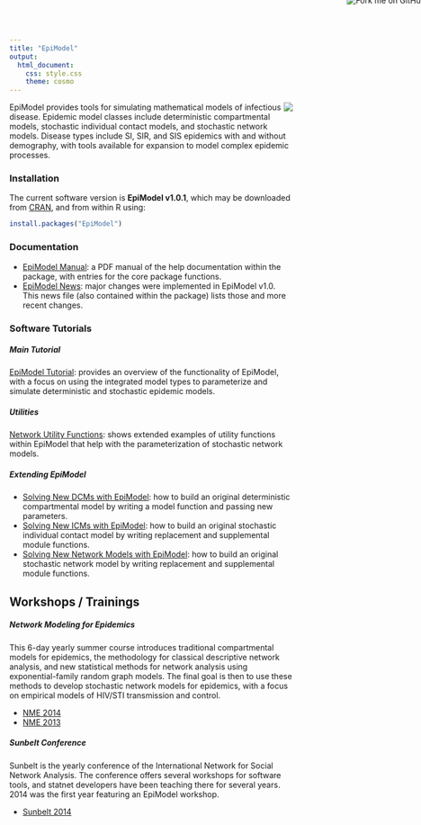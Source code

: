 ```yaml
---
title: "EpiModel"
output:
  html_document:
    css: style.css
    theme: cosmo
---
```


<a href="https://github.com/statnet/EpiModelPreview"><img style="position: absolute; top: -8px; right: -8px; border: 0;" src="https://camo.githubusercontent.com/652c5b9acfaddf3a9c326fa6bde407b87f7be0f4/68747470733a2f2f73332e616d617a6f6e6177732e636f6d2f6769746875622f726962626f6e732f666f726b6d655f72696768745f6f72616e67655f6666373630302e706e67" alt="Fork me on GitHub" data-canonical-src="https://s3.amazonaws.com/github/ribbons/forkme_right_orange_ff7600.png"></a>

<img style="float: right" src="http://statnet.org/EpiModel/movie.gif" />
EpiModel provides tools for simulating mathematical models of infectious disease. Epidemic model classes include deterministic compartmental models, stochastic individual contact models, and stochastic network models. Disease types include SI, SIR, and SIS epidemics with and without demography, with tools available for expansion to model complex epidemic processes. 


### Installation
The current software version is **EpiModel v1.0.1**, which may be downloaded from [CRAN](http://cran.r-project.org/web/packages/EpiModel/index.html), and from within R using:
```r
install.packages("EpiModel")
```


### Documentation

* [EpiModel Manual](http://cran.r-project.org/web/packages/EpiModel/EpiModel.pdf): a PDF manual of the help documentation within the package, with entries for the core package functions.
* [EpiModel News](https://github.com/statnet/EpiModelPreview/releases): major changes were implemented in EpiModel v1.0. This news file (also contained within the package) lists those and more recent changes.


### Software Tutorials

##### Main Tutorial
[EpiModel Tutorial](http://statnet.org/EpiModel/vignette/Tutorial.pdf): provides an overview of the functionality of EpiModel, with a focus on using the integrated model types to parameterize and simulate deterministic and stochastic epidemic models.

##### Utilities
[Network Utility Functions](http://statnet.org/EpiModel/vignette/NetUtils.html): shows extended examples of utility functions within EpiModel that help with the parameterization of stochastic network models.

##### Extending EpiModel

* [Solving New DCMs with EpiModel](http://statnet.org/EpiModel/vignette/NewDCMs.html): how to build an original deterministic compartmental model by writing a model function and passing new parameters.
* [Solving New ICMs with EpiModel](http://statnet.org/EpiModel/vignette/NewICMs.html): how to build an original stochastic individual contact model by writing replacement and supplemental module functions.
* [Solving New Network Models with EpiModel](http://statnet.org/EpiModel/vignette/NewNet.html): how to build an original stochastic network model by writing replacement and supplemental module functions.


## Workshops / Trainings

##### Network Modeling for Epidemics
This 6-day yearly summer course introduces traditional compartmental models for epidemics, the methodology for classical descriptive network analysis, and new statistical methods for network analysis using exponential-family random graph models. The final goal is then to use these methods to develop stochastic network models for epidemics, with a focus on empirical models of HIV/STI transmission and control.

* [NME 2014](http://statnet.org/EpiModel/nme/2014/index.html)
* [NME 2013](https://statnet.org/trac/wiki/NME2013)

##### Sunbelt Conference
Sunbelt is the yearly conference of the International Network for Social Network Analysis. The conference offers several workshops for software tools, and statnet developers have been teaching there for several years. 2014 was the first year featuring an EpiModel workshop.

* [Sunbelt 2014](https://statnet.org/trac/wiki/Sunbelt2014)
